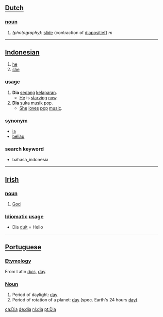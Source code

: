 ==[[Dutch]]==

===[[noun]]===
# ''(photography):'' [[slide]] (contraction of [[diapositief]]) ''m''

----

== [[Indonesian]] ==

# [[he]]
# [[she]]

=== [[usage]] ===
# '''Dia''' [[sedang]] [[lapar|kelaparan]].
#* [[he|He]] is [[starve|starving]] [[now]].
# '''Dia''' [[suka]] [[musik]] [[pop]].
#* [[she|She]] [[love]]s [[pop]] [[music]].

=== [[synonym]] ===
* [[ia]]
* [[beliau]]

===search keyword===
* bahasa_indonesia

----

==[[Irish]]==

===[[noun]]===
# [[God]]

=== [[Idiomatic]] [[usage]] ===
* Dia [[duit]] = Hello

----

==[[Portuguese]]==
===[[Etymology]]===
From Latin ''[[dies]]'', [[day]].
===[[Noun]]===
#Period of daylight: [[day]]
#Period of rotation of a planet: [[day]] (spec. Earth's 24 hours [[day]]).

[[ca:Dia]]
[[de:dia]]
[[nl:dia]]
[[pt:Dia]]